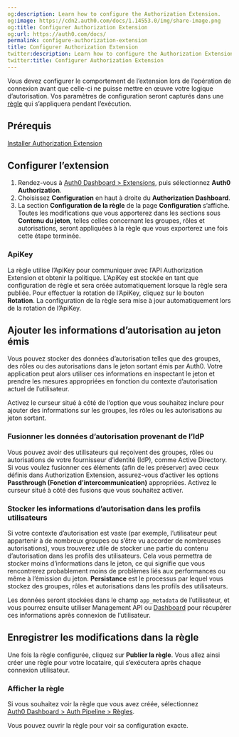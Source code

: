```yaml
---
og:description: Learn how to configure the Authorization Extension.
og:image: https://cdn2.auth0.com/docs/1.14553.0/img/share-image.png
og:title: Configurer Authorization Extension
og:url: https://auth0.com/docs/
permalink: configure-authorization-extension
title: Configurer Authorization Extension
twitter:description: Learn how to configure the Authorization Extension.
twitter:title: Configurer Authorization Extension
---
```




Vous devez configurer le comportement de l’extension lors de l’opération de connexion avant que celle-ci ne puisse mettre en œuvre votre logique d’autorisation. Vos paramètres de configuration seront capturés dans une [règle](/rules) qui s’appliquera pendant l’exécution.

## Prérequis

[Installer Authorization Extension](/extensions/authorization-extension/migrate-to-authorization-extension-v2)

## Configurer l’extension

1. Rendez-vous à [Auth0 Dashboard > Extensions](%24%7Bmanage_url%7D/#/extensions), puis sélectionnez **Auth0 Authorization**.
2. Choisissez **Configuration** en haut à droite du **Authorization Dashboard**.
3. La section **Configuration de la règle** de la page **Configuration** s’affiche. Toutes les modifications que vous apporterez dans les sections sous **Contenu du jeton**, telles celles concernant les groupes, rôles et autorisations, seront appliquées à la règle que vous exporterez une fois cette étape terminée.

### ApiKey

La règle utilise l’ApiKey pour communiquer avec l’API Authorization Extension et obtenir la politique. L’ApiKey est stockée en tant que configuration de règle et sera créée automatiquement lorsque la règle sera publiée. Pour effectuer la rotation de l’ApiKey, cliquez sur le bouton **Rotation**. La configuration de la règle sera mise à jour automatiquement lors de la rotation de l’ApiKey.



## Ajouter les informations d’autorisation au jeton émis

Vous pouvez stocker des données d’autorisation telles que des groupes, des rôles ou des autorisations dans le jeton sortant émis par Auth0. Votre application peut alors utiliser ces informations en inspectant le jeton et prendre les mesures appropriées en fonction du contexte d’autorisation actuel de l’utilisateur.



Activez le curseur situé à côté de l’option que vous souhaitez inclure pour ajouter des informations sur les groupes, les rôles ou les autorisations au jeton sortant.



### Fusionner les données d’autorisation provenant de l’IdP

Vous pouvez avoir des utilisateurs qui reçoivent des groupes, rôles ou autorisations de votre fournisseur d’identité (IdP), comme Active Directory. Si vous voulez fusionner ces éléments (afin de les préserver) avec ceux définis dans Authorization Extension, assurez-vous d’activer les options **Passthrough (Fonction d’intercommunication)** appropriées. Activez le curseur situé à côté des fusions que vous souhaitez activer.



### Stocker les informations d’autorisation dans les profils utilisateurs

Si votre contexte d’autorisation est vaste (par exemple, l’utilisateur peut appartenir à de nombreux groupes ou s’être vu accorder de nombreuses autorisations), vous trouverez utile de stocker une partie du contenu d’autorisation dans les profils des utilisateurs. Cela vous permettra de stocker moins d’informations dans le jeton, ce qui signifie que vous rencontrerez probablement moins de problèmes liés aux performances ou même à l’émission du jeton. **Persistance** est le processus par lequel vous stockez des groupes, rôles et autorisations dans les profils des utilisateurs.

Les données seront stockées dans le champ `app_metadata` de l’utilisateur, et vous pourrez ensuite utiliser Management API ou [Dashboard](%24%7Bmanage_url%7D/#/users) pour récupérer ces informations après connexion de l’utilisateur.



## Enregistrer les modifications dans la règle

Une fois la règle configurée, cliquez sur **Publier la règle**. Vous allez ainsi créer une règle pour votre locataire, qui s’exécutera après chaque connexion utilisateur.

### Afficher la règle

Si vous souhaitez voir la règle que vous avez créée, sélectionnez [Auth0 Dashboard > Auth Pipeline > Règles](%24%7Bmanage_url%7D/#/rules).



Vous pouvez ouvrir la règle pour voir sa configuration exacte.